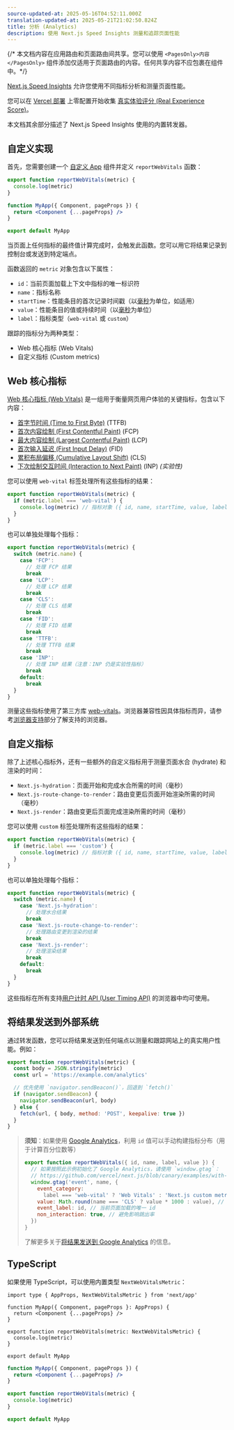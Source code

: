 ```yaml
---
source-updated-at: 2025-05-16T04:52:11.000Z
translation-updated-at: 2025-05-21T21:02:50.824Z
title: 分析 (Analytics)
description: 使用 Next.js Speed Insights 测量和追踪页面性能
---
```


{/* 本文档内容在应用路由和页面路由间共享。您可以使用 `<PagesOnly>内容</PagesOnly>` 组件添加仅适用于页面路由的内容。任何共享内容不应包裹在组件中。*/}

[Next.js Speed Insights](https://nextjs.org/analytics) 允许您使用不同指标分析和测量页面性能。

您可以在 [Vercel 部署](https://vercel.com/docs/concepts/speed-insights?utm_source=next-site&utm_medium=docs&utm_campaign=next-website) 上零配置开始收集 [真实体验评分 (Real Experience Score)](https://vercel.com/docs/concepts/speed-insights#core-web-vitals-explained?utm_source=next-site&utm_medium=docs&utm_campaign=next-website)。

本文档其余部分描述了 Next.js Speed Insights 使用的内置转发器。

<PagesOnly>

## 自定义实现

首先，您需要创建一个 [自定义 App](/docs/pages/building-your-application/routing/custom-app) 组件并定义 `reportWebVitals` 函数：

```jsx filename="pages/_app.js"
export function reportWebVitals(metric) {
  console.log(metric)
}

function MyApp({ Component, pageProps }) {
  return <Component {...pageProps} />
}

export default MyApp
```

当页面上任何指标的最终值计算完成时，会触发此函数。您可以用它将结果记录到控制台或发送到特定端点。

函数返回的 `metric` 对象包含以下属性：

- `id`：当前页面加载上下文中指标的唯一标识符
- `name`：指标名称
- `startTime`：性能条目的首次记录时间戳（以[毫秒](https://developer.mozilla.org/docs/Web/API/DOMHighResTimeStamp)为单位，如适用）
- `value`：性能条目的值或持续时间（以[毫秒](https://developer.mozilla.org/docs/Web/API/DOMHighResTimeStamp)为单位）
- `label`：指标类型（`web-vital` 或 `custom`）

跟踪的指标分为两种类型：

- Web 核心指标 (Web Vitals)
- 自定义指标 (Custom metrics)

</PagesOnly>

## Web 核心指标

[Web 核心指标 (Web Vitals)](https://web.dev/vitals/) 是一组用于衡量网页用户体验的关键指标，包含以下内容：

- [首字节时间 (Time to First Byte)](https://developer.mozilla.org/docs/Glossary/Time_to_first_byte) (TTFB)
- [首次内容绘制 (First Contentful Paint)](https://developer.mozilla.org/docs/Glossary/First_contentful_paint) (FCP)
- [最大内容绘制 (Largest Contentful Paint)](https://web.dev/lcp/) (LCP)
- [首次输入延迟 (First Input Delay)](https://web.dev/fid/) (FID)
- [累积布局偏移 (Cumulative Layout Shift)](https://web.dev/cls/) (CLS)
- [下次绘制交互时间 (Interaction to Next Paint)](https://web.dev/inp/) (INP) _(实验性)_

<PagesOnly>

您可以使用 `web-vital` 标签处理所有这些指标的结果：

```js
export function reportWebVitals(metric) {
  if (metric.label === 'web-vital') {
    console.log(metric) // 指标对象 ({ id, name, startTime, value, label }) 会被记录到控制台
  }
}
```

也可以单独处理每个指标：

```js
export function reportWebVitals(metric) {
  switch (metric.name) {
    case 'FCP':
      // 处理 FCP 结果
      break
    case 'LCP':
      // 处理 LCP 结果
      break
    case 'CLS':
      // 处理 CLS 结果
      break
    case 'FID':
      // 处理 FID 结果
      break
    case 'TTFB':
      // 处理 TTFB 结果
      break
    case 'INP':
      // 处理 INP 结果（注意：INP 仍是实验性指标）
      break
    default:
      break
  }
}
```

测量这些指标使用了第三方库 [web-vitals](https://github.com/GoogleChrome/web-vitals)。浏览器兼容性因具体指标而异，请参考[浏览器支持](https://github.com/GoogleChrome/web-vitals#browser-support)部分了解支持的浏览器。

## 自定义指标

除了上述核心指标外，还有一些额外的自定义指标用于测量页面水合 (hydrate) 和渲染的时间：

- `Next.js-hydration`：页面开始和完成水合所需的时间（毫秒）
- `Next.js-route-change-to-render`：路由变更后页面开始渲染所需的时间（毫秒）
- `Next.js-render`：路由变更后页面完成渲染所需的时间（毫秒）

您可以使用 `custom` 标签处理所有这些指标的结果：

```js
export function reportWebVitals(metric) {
  if (metric.label === 'custom') {
    console.log(metric) // 指标对象 ({ id, name, startTime, value, label }) 会被记录到控制台
  }
}
```

也可以单独处理每个指标：

```js
export function reportWebVitals(metric) {
  switch (metric.name) {
    case 'Next.js-hydration':
      // 处理水合结果
      break
    case 'Next.js-route-change-to-render':
      // 处理路由变更到渲染的结果
      break
    case 'Next.js-render':
      // 处理渲染结果
      break
    default:
      break
  }
}
```

这些指标在所有支持[用户计时 API (User Timing API)](https://caniuse.com/#feat=user-timing) 的浏览器中均可使用。

## 将结果发送到外部系统

通过转发函数，您可以将结果发送到任何端点以测量和跟踪网站上的真实用户性能。例如：

```js
export function reportWebVitals(metric) {
  const body = JSON.stringify(metric)
  const url = 'https://example.com/analytics'

  // 优先使用 `navigator.sendBeacon()`，回退到 `fetch()`
  if (navigator.sendBeacon) {
    navigator.sendBeacon(url, body)
  } else {
    fetch(url, { body, method: 'POST', keepalive: true })
  }
}
```

> **须知**：如果使用 [Google Analytics](https://analytics.google.com/analytics/web/)，利用 `id` 值可以手动构建指标分布（用于计算百分位数等）
>
> ```js
> export function reportWebVitals({ id, name, label, value }) {
>   // 如果按照此示例初始化了 Google Analytics，请使用 `window.gtag`：
>   // https://github.com/vercel/next.js/blob/canary/examples/with-google-analytics/pages/_app.js
>   window.gtag('event', name, {
>     event_category:
>       label === 'web-vital' ? 'Web Vitals' : 'Next.js custom metric',
>     value: Math.round(name === 'CLS' ? value * 1000 : value), // 值必须为整数
>     event_label: id, // 当前页面加载的唯一 id
>     non_interaction: true, // 避免影响跳出率
>   })
> }
> ```
>
> 了解更多关于[将结果发送到 Google Analytics](https://github.com/GoogleChrome/web-vitals#send-the-results-to-google-analytics) 的信息。

## TypeScript

如果使用 TypeScript，可以使用内置类型 `NextWebVitalsMetric`：

```tsx filename="pages/_app.tsx" switcher
import type { AppProps, NextWebVitalsMetric } from 'next/app'

function MyApp({ Component, pageProps }: AppProps) {
  return <Component {...pageProps} />
}

export function reportWebVitals(metric: NextWebVitalsMetric) {
  console.log(metric)
}

export default MyApp
```

```jsx filename="pages/_app.js" switcher
function MyApp({ Component, pageProps }) {
  return <Component {...pageProps} />
}

export function reportWebVitals(metric) {
  console.log(metric)
}

export default MyApp
```

</PagesOnly>